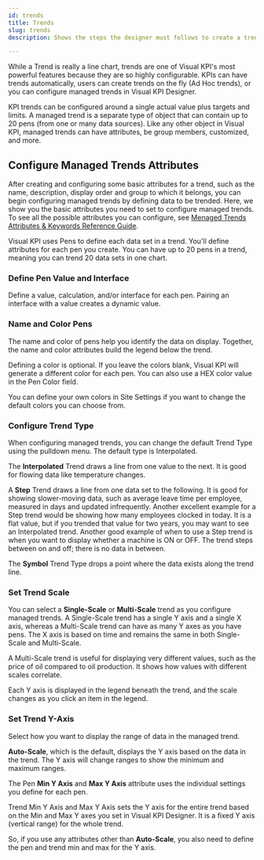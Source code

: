 ```yaml
---
id: trends
title: Trends
slug: trends
description: Shows the steps the designer must follows to create a trend.

---
```



While a Trend is really a line chart, trends are one of Visual KPI's most powerful features because they are so highly configurable. KPIs can have trends automatically, users can create trends on the fly (Ad Hoc trends), or you can configure managed trends in Visual KPI Designer.

KPI trends can be configured around a single actual value plus targets and limits. A managed trend is a separate type of object that can contain up to 20 pens (from one or many data sources). Like any other object in Visual KPI, managed trends can have attributes, be group members, customized, and more.

<StylizedImage
  imgURL="img/designer/kpis-spc.png"
  alt="KPI Trend End User"
/>

## Configure Managed Trends Attributes

After creating and configuring some basic attributes for a trend, such as the name, description, display order and group to which it belongs, you can begin configuring managed trends by defining data to be trended. Here, we show you the basic attributes you need to set to configure managed trends. To see all the possible attributes you can configure, see [Menaged Trends Attributes & Keywords Reference Guide](/docs/reference/visual-kpi-designer/attributes-and-keywords/managed-trends).

Visual KPI uses Pens to define each data set in a trend. You'll define attributes for each pen you create. You can have up to 20 pens in a trend, meaning you can trend 20 data sets in one chart.

### Define Pen Value and Interface

Define a value, calculation, and/or interface for each pen. Pairing an interface with a value creates a dynamic value.

### Name and Color Pens

The name and color of pens help you identify the data on display. Together, the name and color attributes build the legend below the trend.

Defining a color is optional. If you leave the colors blank, Visual KPI will generate a different color for each pen. You can also use a HEX color value in the Pen Color field.

You can define your own colors in Site Settings if you want to change the default colors you can choose from.

### Configure Trend Type

When configuring managed trends, you can change the default Trend Type using the pulldown menu. The default type is Interpolated.

The **Interpolated** Trend draws a line from one value to the next. It is good for flowing data like temperature changes.

A **Step** Trend draws a line from one data set to the following. It is good for showing slower-moving data, such as average leave time per employee, measured in days and updated infrequently. Another excellent example for a Step trend would be showing how many employees clocked in today. It is a flat value, but if you trended that value for two years, you may want to see an Interpolated trend. Another good example of when to use a Step trend is when you want to display whether a machine is ON or OFF. The trend steps between on and off; there is no data in between.

The **Symbol** Trend Type drops a point where the data exists along the trend line.

<StylizedImage
  imgURL="img/designer/trends-worksheet.png"
  alt="Trends Worksheet"
/>

### Set Trend Scale

You can select a **Single-Scale** or **Multi-Scale** trend as you configure managed trends. A Single-Scale trend has a single Y axis and a single X axis, whereas a Multi-Scale trend can have as many Y axes as you have pens. The X axis is based on time and remains the same in both Single-Scale and Multi-Scale.

A Multi-Scale trend is useful for displaying very different values, such as the price of oil compared to oil production. It shows how values with different scales correlate.

Each Y axis is displayed in the legend beneath the trend, and the scale changes as you click an item in the legend.

### Set Trend Y-Axis

Select how you want to display the range of data in the managed trend.

**Auto-Scale**, which is the default, displays the Y axis based on the data in the trend. The Y axis will change ranges to show the minimum and maximum ranges.

The Pen **Min Y Axis** and **Max Y Axis** attribute uses the individual settings you define for each pen.

Trend Min Y Axis and Max Y Axis sets the Y axis for the entire trend based on the Min and Max Y axes you set in Visual KPI Designer. It is a fixed Y axis (vertical range) for the whole trend.

So, if you use any attributes other than **Auto-Scale**, you also need to define the pen and trend min and max for the Y axis.

<StylizedImage
  imgURL="img/designer/trends-worksheet2.png"
  alt="Trends Worksheet 2"
/>